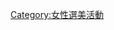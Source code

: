 {{Catnav|頁面分類|人类社会|競賽|選美活動}}
{{Catnav|頁面分類|人类社会|生活|娱乐|選美活動}}
{{Catnav|頁面分類|人类社会|文化|娱乐|選美活動}}
{{Commonscat|Miss Universe}}

[[Category:女性選美活動|Category:女性選美活動]]